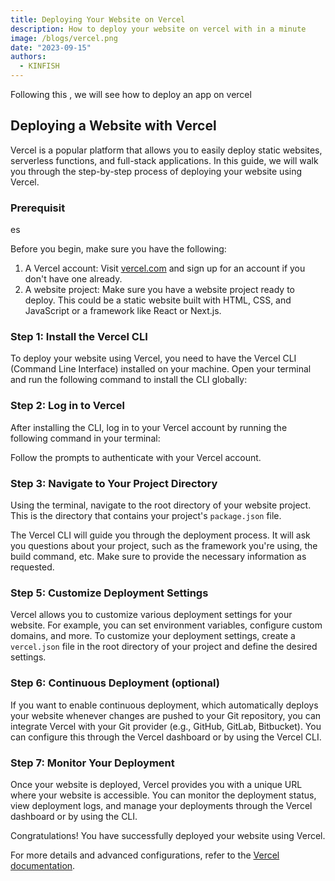 ```yaml
---
title: Deploying Your Website on Vercel
description: How to deploy your website on vercel with in a minute
image: /blogs/vercel.png
date: "2023-09-15"
authors: 
  - KINFISH
---
```


<Callout>
  Following this , we will see how to deploy an app on vercel
</Callout>


## Deploying a Website with Vercel
Vercel is a popular platform that allows you to easily deploy static websites, serverless functions, and full-stack applications. In this guide, we will walk you through the step-by-step process of deploying your website using Vercel.

### Prerequisit
es

Before you begin, make sure you have the following:

1. A Vercel account: Visit [vercel.com](https://vercel.com) and sign up for an account if you don't have one already.
2. A website project: Make sure you have a website project ready to deploy. This could be a static website built with HTML, CSS, and JavaScript or a framework like React or Next.js.

### Step 1: Install the Vercel CLI

To deploy your website using Vercel, you need to have the Vercel CLI (Command Line Interface) installed on your machine. Open your terminal and run the following command to install the CLI globally:


### Step 2: Log in to Vercel

After installing the CLI, log in to your Vercel account by running the following command in your terminal:


Follow the prompts to authenticate with your Vercel account.

### Step 3: Navigate to Your Project Directory

Using the terminal, navigate to the root directory of your website project. This is the directory that contains your project's `package.json` file.


The Vercel CLI will guide you through the deployment process. It will ask you questions about your project, such as the framework you're using, the build command, etc. Make sure to provide the necessary information as requested.

### Step 5: Customize Deployment Settings

Vercel allows you to customize various deployment settings for your website. For example, you can set environment variables, configure custom domains, and more. To customize your deployment settings, create a `vercel.json` file in the root directory of your project and define the desired settings.

### Step 6: Continuous Deployment (optional)

If you want to enable continuous deployment, which automatically deploys your website whenever changes are pushed to your Git repository, you can integrate Vercel with your Git provider (e.g., GitHub, GitLab, Bitbucket). You can configure this through the Vercel dashboard or by using the Vercel CLI.

### Step 7: Monitor Your Deployment

Once your website is deployed, Vercel provides you with a unique URL where your website is accessible. You can monitor the deployment status, view deployment logs, and manage your deployments through the Vercel dashboard or by using the CLI.

Congratulations! You have successfully deployed your website using Vercel.

For more details and advanced configurations, refer to the [Vercel documentation](https://vercel.com/docs).